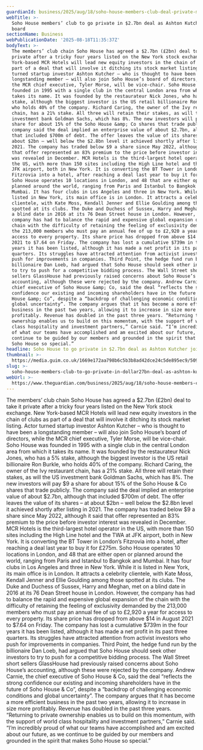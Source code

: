 ```yaml
---
guardianId: business/2025/aug/18/soho-house-members-club-deal-private-mcr-hotels-nyse
webTitle: >-
  Soho House members’ club to go private in $2.7bn deal as Ashton Kutcher joins
  board
sectionName: Business
webPublicationDate: '2025-08-18T11:35:37Z'
bodyText: >-
  The members’ club chain Soho House has agreed a $2.7bn (£2bn) deal to take it
  private after a tricky four years listed on the New York stock exchange. New
  York-based MCR Hotels will lead new equity investors in the chain of clubs as
  part of a deal that will involve it ditching its stock market listing. Actor
  turned startup investor Ashton Kutcher – who is thought to have been a
  longstanding member – will also join Soho House’s board of directors, while
  the MCR chief executive, Tyler Morse, will be vice-chair. Soho House was
  founded in 1995 with a single club in the central London area from which it
  takes its name. It was founded by the restaurateur Nick Jones, who has a 5%
  stake, although the biggest investor is the US retail billionaire Ron Burkle,
  who holds 40% of the company. Richard Caring, the owner of the Ivy restaurant
  chain, has a 21% stake. All three will retain their stakes, as will the US
  investment bank Goldman Sachs, which has 8%. The new investors will pay $9 a
  share for about 15% of the Soho House &amp; Co shares that trade publicly. The
  company said the deal implied an enterprise value of about $2.7bn, although
  that included $700m of debt. The offer leaves the value of its shares – at
  about $2bn – well below the $2.8bn level it achieved shortly after listing in
  2021. The company has traded below $9 a share since May 2022, although it said
  that offer represented an 83% premium to the price before investor interest
  was revealed in December. MCR Hotels is the third-largest hotel operator in
  the US, with more than 150 sites including the High Line hotel and the TWA at
  JFK airport, both in New York. It is converting the BT Tower in London’s
  Fitzrovia into a hotel, after reaching a deal last year to buy it for £275m.
  Soho House operates 10 locations in London, and 48 that are either open or
  planned around the world, ranging from Paris and Istanbul to Bangkok and
  Mumbai. It has four clubs in Los Angeles and three in New York. While it is
  listed in New York, its main office is in London. It attracts a celebrity
  clientele, with Kate Moss, Kendall Jenner and Ellie Goulding among those
  spotted at its clubs. The Duke and Duchess of Sussex, Harry and Meghan, met on
  a blind date in 2016 at its 76 Dean Street house in London. However, the
  company has had to balance the rapid and expensive global expansion of the
  chain with the difficulty of retaining the feeling of exclusivity demanded by
  the 213,000 members who must pay an annual fee of up to £2,920 a year for
  access to every property. Its share price has dropped from above $14 in August
  2021 to $7.64 on Friday. The company has lost a cumulative $739m in the four
  years it has been listed, although it has made a net profit in its past three
  quarters. Its struggles have attracted attention from activist investors who
  push for improvements in companies. Third Point, the hedge fund run by the
  billionaire Dan Loeb, had argued that Soho House should seek other investors
  to try to push for a competitive bidding process. The Wall Street short
  sellers GlassHouse had previously raised concerns about Soho House’s
  accounting, although these were rejected by the company. Andrew Carnie, the
  chief executive of Soho House &amp; Co, said the deal “reflects the strong
  confidence our existing and incoming shareholders have in the future of Soho
  House &amp; Co”, despite a “backdrop of challenging economic conditions and
  global uncertainty”. The company argues that it has become a more efficient
  business in the past two years, allowing it to increase in size more
  profitably. Revenue has doubled in the past three years. “Returning to private
  ownership enables us to build on this momentum, with the support of world
  class hospitality and investment partners,” Carnie said. “I’m incredibly proud
  of what our teams have accomplished and am excited about our future, as we
  continue to be guided by our members and grounded in the spirit that makes
  Soho House so special.”
headline: Soho House to go private in $2.7bn deal as Ashton Kutcher joins board
thumbnail: >-
  https://media.guim.co.uk/1669e172aa798b6c5b3b8ad42dce24c5de895ec9/509_0_4500_3600/500.jpg
slug: >-
  soho-house-members-club-to-go-private-in-dollar27bn-deal-as-ashton-kutcher-joins-board
webUrl: >-
  https://www.theguardian.com/business/2025/aug/18/soho-house-members-club-deal-private-mcr-hotels-nyse
---
```

The members’ club chain Soho House has agreed a $2.7bn (£2bn) deal to take it private after a tricky four years listed on the New York stock exchange. New York-based MCR Hotels will lead new equity investors in the chain of clubs as part of a deal that will involve it ditching its stock market listing. Actor turned startup investor Ashton Kutcher – who is thought to have been a longstanding member – will also join Soho House’s board of directors, while the MCR chief executive, Tyler Morse, will be vice-chair. Soho House was founded in 1995 with a single club in the central London area from which it takes its name. It was founded by the restaurateur Nick Jones, who has a 5% stake, although the biggest investor is the US retail billionaire Ron Burkle, who holds 40% of the company. Richard Caring, the owner of the Ivy restaurant chain, has a 21% stake. All three will retain their stakes, as will the US investment bank Goldman Sachs, which has 8%. The new investors will pay $9 a share for about 15% of the Soho House &amp; Co shares that trade publicly. The company said the deal implied an enterprise value of about $2.7bn, although that included $700m of debt. The offer leaves the value of its shares – at about $2bn – well below the $2.8bn level it achieved shortly after listing in 2021. The company has traded below $9 a share since May 2022, although it said that offer represented an 83% premium to the price before investor interest was revealed in December. MCR Hotels is the third-largest hotel operator in the US, with more than 150 sites including the High Line hotel and the TWA at JFK airport, both in New York. It is converting the BT Tower in London’s Fitzrovia into a hotel, after reaching a deal last year to buy it for £275m. Soho House operates 10 locations in London, and 48 that are either open or planned around the world, ranging from Paris and Istanbul to Bangkok and Mumbai. It has four clubs in Los Angeles and three in New York. While it is listed in New York, its main office is in London. It attracts a celebrity clientele, with Kate Moss, Kendall Jenner and Ellie Goulding among those spotted at its clubs. The Duke and Duchess of Sussex, Harry and Meghan, met on a blind date in 2016 at its 76 Dean Street house in London. However, the company has had to balance the rapid and expensive global expansion of the chain with the difficulty of retaining the feeling of exclusivity demanded by the 213,000 members who must pay an annual fee of up to £2,920 a year for access to every property. Its share price has dropped from above $14 in August 2021 to $7.64 on Friday. The company has lost a cumulative $739m in the four years it has been listed, although it has made a net profit in its past three quarters. Its struggles have attracted attention from activist investors who push for improvements in companies. Third Point, the hedge fund run by the billionaire Dan Loeb, had argued that Soho House should seek other investors to try to push for a competitive bidding process. The Wall Street short sellers GlassHouse had previously raised concerns about Soho House’s accounting, although these were rejected by the company. Andrew Carnie, the chief executive of Soho House &amp; Co, said the deal “reflects the strong confidence our existing and incoming shareholders have in the future of Soho House &amp; Co”, despite a “backdrop of challenging economic conditions and global uncertainty”. The company argues that it has become a more efficient business in the past two years, allowing it to increase in size more profitably. Revenue has doubled in the past three years. “Returning to private ownership enables us to build on this momentum, with the support of world class hospitality and investment partners,” Carnie said. “I’m incredibly proud of what our teams have accomplished and am excited about our future, as we continue to be guided by our members and grounded in the spirit that makes Soho House so special.”
